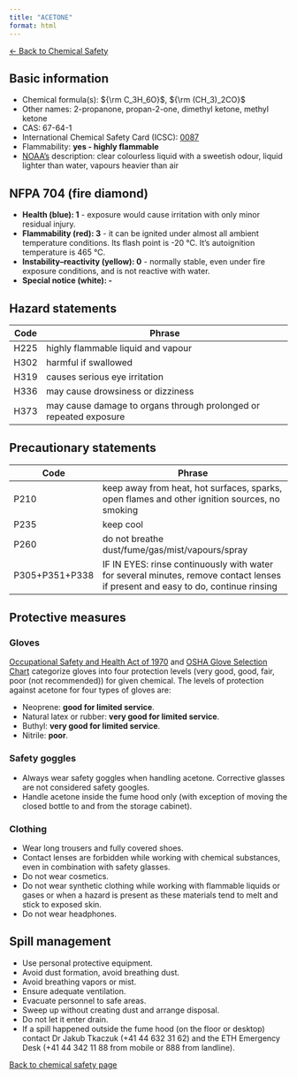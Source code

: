 ```yaml
---
title: "ACETONE"
format: html
---
```


[← Back to Chemical Safety](../chemical-safety.qmd)


## Basic information
- Chemical formula(s): ${\rm C_3H_6O}$, ${\rm (CH_3)_2CO}$
- Other names: 2-propanone, propan-2-one, dimethyl ketone, methyl ketone
- CAS: 67-64-1
- International Chemical Safety Card (ICSC): [0087](https://inchem.org/documents/icsc/icsc/eics0087.htm)
- Flammability: **yes - highly flammable**
- [NOAA's](https://cameochemicals.noaa.gov/chemical/8) description: clear colourless liquid with a sweetish odour, liquid lighter than water, vapours heavier than air

## NFPA 704 (fire diamond)
- **Health (blue): 1** - exposure would cause irritation with only minor residual injury.
- **Flammability (red): 3** - it can be ignited under almost all ambient temperature conditions. Its flash point is -20 °C. It's autoignition temperature is 465 °C.
- **Instability–reactivity (yellow): 0** - normally stable, even under fire exposure conditions, and is not reactive with water.
- **Special notice (white): -**

## Hazard statements
| Code | Phrase                                                            |
| ---- | ----------------------------------------------------------------- |
| H225 | highly flammable liquid and vapour                                |
| H302 | harmful if swallowed                                              |
| H319 | causes serious eye irritation                                     |
| H336 | may cause drowsiness or dizziness                                 |
| H373 | may cause damage to organs through prolonged or repeated exposure |

## Precautionary statements
| Code           | Phrase                                                                                                                           |
| -------------- | -------------------------------------------------------------------------------------------------------------------------------- |
| P210           | keep away from heat, hot surfaces, sparks, open flames and other ignition sources, no smoking                                    |
| P235           | keep cool                                                                                                                        |
| P260           | do not breathe dust/fume/gas/mist/vapours/spray                                                                                  |
| P305+P351+P338 | IF IN EYES: rinse continuously with water for several minutes, remove contact lenses if present and easy to do, continue rinsing |

## Protective measures

### Gloves
[Occupational Safety and Health Act of 1970](https://www.osha.gov/sites/default/files/publications/osha3151.pdf) and [OSHA Glove Selection Chart](https://safety.fsu.edu/safety_manual/OSHA%20Glove%20Selection%20Chart.pdf) categorize gloves into four protection levels (very good, good, fair, poor (not recommended)) for given chemical. The levels of protection against acetone for four types of gloves are:

- Neoprene: **good for limited service**.
- Natural latex or rubber: **very good for limited service**.
- Buthyl: **very good for limited service**.
- Nitrile: **poor**.

### Safety goggles
- Always wear safety goggles when handling acetone. Corrective glasses are not considered safety googles.
- Handle acetone inside the fume hood only (with exception of moving the closed bottle to and from the storage cabinet).

### Clothing
- Wear long trousers and fully covered shoes.
- Contact lenses are forbidden while working with chemical substances, even in combination with safety glasses.
- Do not wear cosmetics.
- Do not wear synthetic clothing while working with flammable liquids or gases or when a hazard is present as these materials tend to melt and stick to exposed skin.
- Do not wear headphones.

## Spill management
- Use personal protective equipment.
- Avoid dust formation, avoid breathing dust.
- Avoid breathing vapors or mist.
- Ensure adequate ventilation.
- Evacuate personnel to safe areas.
- Sweep up without creating dust and arrange disposal.
- Do not let it enter drain.
- If a spill happened outside the fume hood (on the floor or desktop) contact Dr Jakub Tkaczuk (+41 44 632 31 62) and the ETH Emergency Desk (+41 44 342 11 88 from mobile or 888 from landline).

[Back to chemical safety page](https://github.com/Global-Health-Engineering/group-safety/tree/main/02-chemical-safety)  
